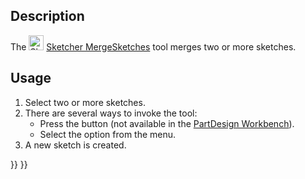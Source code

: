 <languages/>

{{Docnav
|[[Sketcher_ValidateSketch|Validate sketch]]
|[[Sketcher_MirrorSketch|Mirror sketch]]
|[[Sketcher_Workbench|Sketcher]]
|IconL=Sketcher_ValidateSketch.svg
|IconR=Sketcher_MirrorSketch.svg‎
|IconC=Workbench_Sketcher.svg
}}

{{GuiCommand
|Name=Sketcher MergeSketches
|MenuLocation=Sketch → Merge sketches
|Workbenches=[[Sketcher_Workbench|Sketcher]], [[PartDesign_Workbench|PartDesign]]
|Version=0.15
}}

==Description==

The [[Image:Sketcher_MergeSketches.svg|24px]] [[Sketcher_MergeSketches|Sketcher MergeSketches]] tool merges two or more sketches.

==Usage==

# Select two or more sketches.
# There are several ways to invoke the tool:
#* Press the {{Button|[[Image:Sketcher_MergeSketches.svg|16px]] [[Sketcher_MergeSketches|Merge sketches]]}} button (not available in the [[PartDesign_Workbench|PartDesign Workbench]]).
#* Select the {{MenuCommand|Sketch → [[Image:Sketcher_MergeSketches.svg|16px]] Merge sketches}} option from the menu.
# A new sketch is created.


{{Docnav
|[[Sketcher_ValidateSketch|Validate sketch]]
|[[Sketcher_MirrorSketch|Mirror sketch]]
|[[Sketcher_Workbench|Sketcher]]
|IconL=Sketcher_ValidateSketch.svg
|IconR=Sketcher_MirrorSketch.svg‎
|IconC=Workbench_Sketcher.svg
}}


{{Sketcher Tools navi{{#translation:}}}}
{{Userdocnavi{{#translation:}}}}
